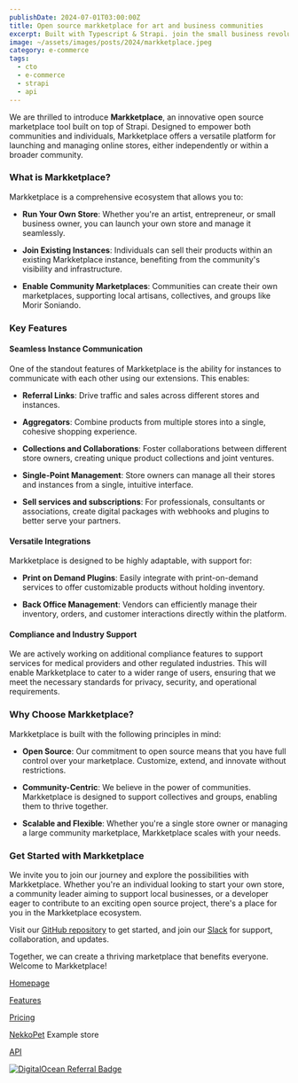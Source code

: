 ```yaml
---
publishDate: 2024-07-01T03:00:00Z
title: Open source markketplace for art and business communities
excerpt: Built with Typescript & Strapi. join the small business revolution
image: ~/assets/images/posts/2024/markketplace.jpeg
category: e-commerce
tags:
  - cto
  - e-commerce
  - strapi
  - api
---
```


We are thrilled to introduce **Markketplace**, an innovative open source marketplace tool built on top of Strapi. Designed to empower both communities and individuals, Markketplace offers a versatile platform for launching and managing online stores, either independently or within a broader community.

### What is Markketplace?

Markketplace is a comprehensive ecosystem that allows you to:

- **Run Your Own Store**: Whether you're an artist, entrepreneur, or small business owner, you can launch your own store and manage it seamlessly.

- **Join Existing Instances**: Individuals can sell their products within an existing Markketplace instance, benefiting from the community's visibility and infrastructure.

- **Enable Community Marketplaces**: Communities can create their own marketplaces, supporting local artisans, collectives, and groups like Morir Soniando.

### Key Features

#### Seamless Instance Communication

One of the standout features of Markketplace is the ability for instances to communicate with each other using our extensions. This enables:

- **Referral Links**: Drive traffic and sales across different stores and instances.

- **Aggregators**: Combine products from multiple stores into a single, cohesive shopping experience.

- **Collections and Collaborations**: Foster collaborations between different store owners, creating unique product collections and joint ventures.

- **Single-Point Management**: Store owners can manage all their stores and instances from a single, intuitive interface.

- **Sell services and subscriptions**: For professionals, consultants or associations, create digital packages with webhooks and plugins to better serve your partners.

#### Versatile Integrations

Markketplace is designed to be highly adaptable, with support for:

- **Print on Demand Plugins**: Easily integrate with print-on-demand services to offer customizable products without holding inventory.

- **Back Office Management**: Vendors can efficiently manage their inventory, orders, and customer interactions directly within the platform.

#### Compliance and Industry Support

We are actively working on additional compliance features to support services for medical providers and other regulated industries. This will enable Markketplace to cater to a wider range of users, ensuring that we meet the necessary standards for privacy, security, and operational requirements.

### Why Choose Markketplace?

Markketplace is built with the following principles in mind:

- **Open Source**: Our commitment to open source means that you have full control over your marketplace. Customize, extend, and innovate without restrictions.

- **Community-Centric**: We believe in the power of communities. Markketplace is designed to support collectives and groups, enabling them to thrive together.

- **Scalable and Flexible**: Whether you're a single store owner or managing a large community marketplace, Markketplace scales with your needs.

### Get Started with Markketplace

We invite you to join our journey and explore the possibilities with Markketplace. Whether you're an individual looking to start your own store, a community leader aiming to support local businesses, or a developer eager to contribute to an exciting open source project, there's a place for you in the Markketplace ecosystem.

Visit our [GitHub repository](https://github.com/calimania/markketplace) to get started, and join our [Slack](/2024/slack) for support, collaboration, and updates.

Together, we can create a thriving marketplace that benefits everyone. Welcome to Markketplace!

[Homepage](https://markket.place)

[Features](https://markket.place/features)

[Pricing](https://markket.place/pricing)

[NekkoPet](https://nekkopet.com/)  Example store

[API](https://api.markket.place)

<a href="https://www.digitalocean.com/?refcode=ed31c51e0307&utm_campaign=Referral_Invite&utm_medium=Referral_Program&utm_source=badge"><img src="https://web-platforms.sfo2.cdn.digitaloceanspaces.com/WWW/Badge%203.svg" alt="DigitalOcean Referral Badge" /></a>
